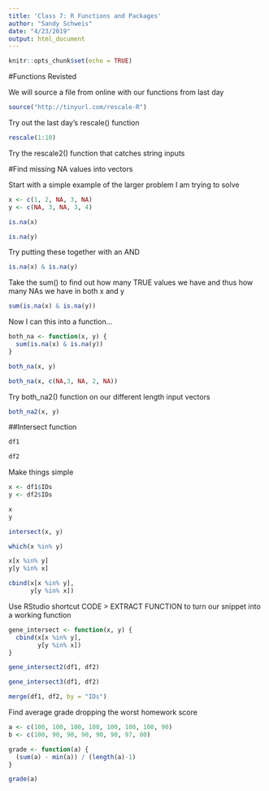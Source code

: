 ```yaml
---
title: 'Class 7: R Functions and Packages'
author: "Sandy Schweis"
date: "4/23/2019"
output: html_document
---
```


```r
knitr::opts_chunk$set(echo = TRUE)
```

#Functions Revisted 

We will source a file from online with our functions from last day 
```r
source("http://tinyurl.com/rescale-R")
```

Try out the last day's rescale() function

```r
rescale(1:10)
```

Try the rescale2() function that catches string inputs

#Find missing NA values into vectors

Start with a simple example of the larger problem I am trying to solve
```r
x <- c(1, 2, NA, 3, NA)
y <- c(NA, 3, NA, 3, 4)
```

```r
is.na(x)
```

```r
is.na(y)
```

Try putting these together with an AND
```r
is.na(x) & is.na(y)
```

Take the sum() to find out how many TRUE values we have and thus how many NAs we have in both x and y 

```r
sum(is.na(x) & is.na(y))
```

Now I can this into a function...

```r
both_na <- function(x, y) {
  sum(is.na(x) & is.na(y))
}
```


```r
both_na(x, y)
```

```r
both_na(x, c(NA,3, NA, 2, NA))
```

Try both_na2() function on our different length input vectors

```r
both_na2(x, y)
```
##Intersect function

```r
df1
```

```r
df2
```

Make things simple
```r
x <- df1$IDs
y <- df2$IDs

x
y
```

```r
intersect(x, y)
```

```r
which(x %in% y)
```


```r
x[x %in% y]
y[y %in% x]
```


```r
cbind(x[x %in% y],
      y[y %in% x])
```

Use RStudio shortcut CODE > EXTRACT FUNCTION to turn our snippet into a working function

```r
gene_intersect <- function(x, y) {
  cbind(x[x %in% y],
        y[y %in% x])
}
```

```r
gene_intersect2(df1, df2)
```


```r
gene_intersect3(df1, df2)
```

```r
merge(df1, df2, by = "IDs")
```

Find average grade dropping the worst homework score
```r
a <- c(100, 100, 100, 100, 100, 100, 100, 90)
b <- c(100, 90, 90, 90, 90, 90, 97, 80)
```


```r
grade <- function(a) {
  (sum(a) - min(a)) / (length(a)-1)
}
```

```r
grade(a)
```

```r

```





















